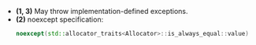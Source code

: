  - **(1, 3)** May throw implementation-defined exceptions.
 - **(2)** noexcept specification:
    ```cpp
	noexcept(std::allocator_traits<Allocator>::is_always_equal::value)
    ```
